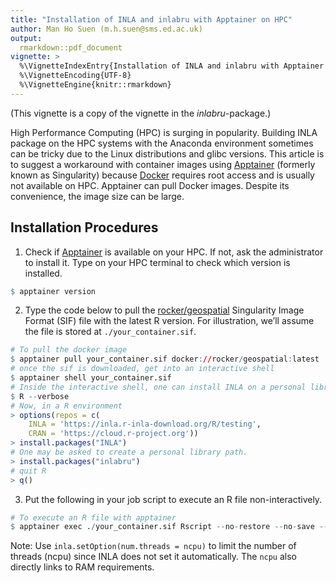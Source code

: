 ```yaml
---
title: "Installation of INLA and inlabru with Apptainer on HPC"
author: Man Ho Suen (m.h.suen@sms.ed.ac.uk)
output:
  rmarkdown::pdf_document
vignette: >
  %\VignetteIndexEntry{Installation of INLA and inlabru with Apptainer on HPC}
  %\VignetteEncoding{UTF-8}
  %\VignetteEngine{knitr::rmarkdown}
---
```


(This vignette is a copy of the vignette in the *inlabru*-package.)

High Performance Computing (HPC) is surging in popularity. Building
INLA package on the HPC systems with the Anaconda environment
sometimes can be tricky due to the Linux distributions and glibc
versions. This article is to suggest a workaround with container
images using [Apptainer](https://apptainer.org/) (formerly known as
Singularity) because [Docker](https://www.docker.com/) requires root
access and is usually not available on HPC. Apptainer can pull Docker
images. Despite its convenience, the image size can be large.

## Installation Procedures 

1. Check if [Apptainer](https://apptainer.org/docs/user/main/cli/apptainer_version.html)
   is available on your HPC. If not, ask the administrator to install it. Type 
   on your HPC terminal to check which version is installed. 
```r
$ apptainer version
```

2. Type the code below to pull the
[rocker/geospatial](https://rocker-project.org/images/versioned/rstudio.html)
Singularity Image Format (SIF) file with the latest R version. For
illustration, we'll assume the file is stored at
`./your_container.sif`.

```r
# To pull the docker image 
$ apptainer pull your_container.sif docker://rocker/geospatial:latest
# once the sif is downloaded, get into an interactive shell 
$ apptainer shell your_container.sif
# Inside the interactive shell, one can install INLA on a personal library path
$ R --verbose 
# Now, in a R environment
> options(repos = c(
    INLA = 'https://inla.r-inla-download.org/R/testing',
    CRAN = 'https://cloud.r-project.org'))
> install.packages("INLA") 
# One may be asked to create a personal library path.
> install.packages("inlabru") 
# quit R
> q()
```

3. Put the following in your job script to execute an R file non-interactively.

```r
# To execute an R file with apptainer
$ apptainer exec ./your_container.sif Rscript --no-restore --no-save --verbose file_to_run.R
```

Note: Use `inla.setOption(num.threads = ncpu)` to limit the number of
threads (ncpu) since INLA does not set it automatically. The `ncpu`
also directly links to RAM requirements.
